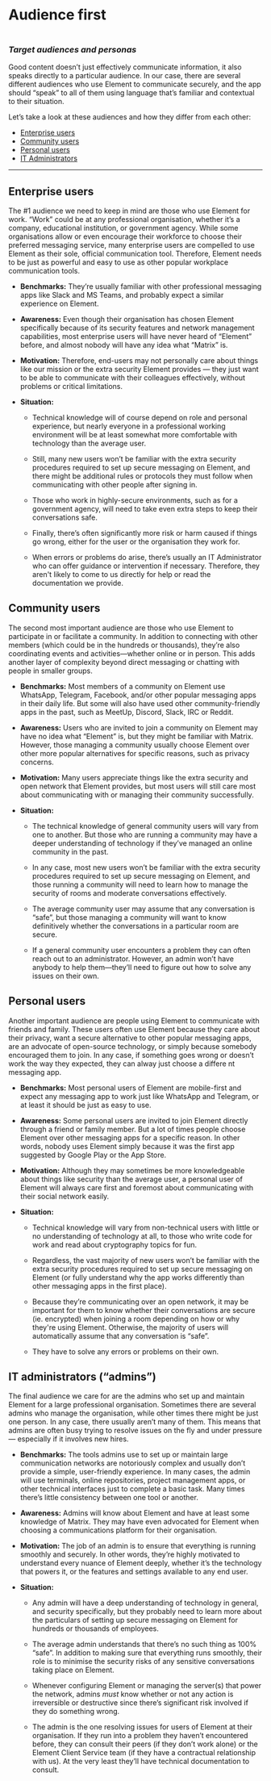 
<Meta title="Content/Audience First" />

# Audience first

<img src="/img/hero_audience.jpg" alt="" />

### _Target audiences and personas_

Good content doesn’t just effectively communicate information, it also speaks directly to a particular audience. In our case, there are several different audiences who use Element to communicate securely, and the app should “speak” to all of them using language that’s familiar and contextual to their situation.

Let’s take a look at these audiences and how they differ from each other:

- [Enterprise users](#enterprise-users)
- [Community users](#community-users)
- [Personal users](#personal-users)
- [IT Administrators](#admins)

---

## <a id="enterprise-users"></a> Enterprise users

The #1 audience we need to keep in mind are those who use Element for work. “Work” could be at any professional organisation, whether it’s a company, educational institution, or government agency. While some organisations allow or even encourage their workforce to choose their preferred messaging service, many enterprise users are compelled to use Element as their sole, official communication tool. Therefore, Element needs to be just as powerful and easy to use as other popular workplace communication tools.

- **Benchmarks:** They’re usually familiar with other professional messaging apps like Slack and MS Teams, and probably expect a similar experience on Element.

- **Awareness:** Even though their organisation has chosen Element specifically because of its security features and network management capabilities, most enterprise users will have never heard of “Element” before, and almost nobody will have any idea what “Matrix” is.

- **Motivation:** Therefore, end-users may not personally care about things like our mission or the extra security Element provides — they just want to be able to communicate with their colleagues effectively, without problems or critical limitations.

- **Situation:**

  - Technical knowledge will of course depend on role and personal experience, but nearly everyone in a professional working environment will be at least somewhat more comfortable with technology than the average user.

  - Still, many new users won’t be familiar with the extra security procedures required to set up secure messaging on Element, and there might be additional rules or protocols they must follow when communicating with other people after signing in.

  - Those who work in highly-secure environments, such as for a government agency, will need to take even extra steps to keep their conversations safe.

  - Finally, there’s often significantly more risk or harm caused if things go wrong, either for the user or the organisation they work for.

  - When errors or problems do arise, there’s usually an IT Administrator who can offer guidance or intervention if necessary. Therefore, they aren't likely to come to us directly for help or read the documentation we provide.

## <a id="community-users"></a> **Community users**

The second most important audience are those who use Element to participate in or facilitate a community. In addition to connecting with other members (which could be in the hundreds or thousands), they’re also coordinating events and activities—whether online or in person. This adds another layer of complexity beyond direct messaging or chatting with people in smaller groups.

- **Benchmarks:** Most members of a community on Element use WhatsApp, Telegram, Facebook, and/or other popular messaging apps in their daily life. But some will also have used other community-friendly apps in the past, such as MeetUp, Discord, Slack, IRC or Reddit.

- **Awareness:** Users who are invited to join a community on Element may have no idea what “Element” is, but they might be familiar with Matrix. However, those managing a community usually choose Element over other more popular alternatives for specific reasons, such as privacy concerns.

- **Motivation:** Many users appreciate things like the extra security and open network that Element provides, but most users will still care most about communicating with or managing their community successfully.

- **Situation:**

  - The technical knowledge of general community users will vary from one to another. But those who are running a community may have a deeper understanding of technology if they’ve managed an online community in the past.

  - In any case, most new users won’t be familiar with the extra security procedures required to set up secure messaging on Element, and those running a community will need to learn how to manage the security of rooms and moderate conversations effectively.

  - The average community user may assume that any conversation is “safe”, but those managing a community will want to know definitively whether the conversations in a particular room are secure.

  - If a general community user encounters a problem they can often reach out to an administrator. However, an admin won’t have anybody to help them—they’ll need to figure out how to solve any issues on their own.

## <a id="personal-users"></a> **Personal users**

Another important audience are people using Element to communicate with friends and family. These users often use Element because they care about their privacy, want a secure alternative to other popular messaging apps, are an advocate of open-source technology, or simply because somebody encouraged them to join. In any case, if something goes wrong or doesn’t work the way they expected, they can alway just choose a differe nt messaging app.

- **Benchmarks:** Most personal users of Element are mobile-first and expect any messaging app to work just like WhatsApp and Telegram, or at least it should be just as easy to use.

- **Awareness:** Some personal users are invited to join Element directly through a friend or family member. But a lot of times people choose Element over other messaging apps for a specific reason. In other words, nobody uses Element simply because it was the first app suggested by Google Play or the App Store.

- **Motivation:** Although they may sometimes be more knowledgeable about things like security than the average user, a personal user of Element will always care first and foremost about communicating with their social network easily.

- **Situation:**

  - Technical knowledge will vary from non-technical users with little or no understanding of technology at all, to those who write code for work and read about cryptography topics for fun.

  - Regardless, the vast majority of new users won’t be familiar with the extra security procedures required to set up secure messaging on Element (or fully understand why the app works differently than other messaging apps in the first place).

  - Because they’re communicating over an open network, it may be important for them to know whether their conversations are secure (ie. encrypted) when joining a room depending on how or why they're using Element. Otherwise, the majority of users will automatically assume that any conversation is “safe”.

  - They have to solve any errors or problems on their own.

## <a id="admins"></a> **IT administrators (“admins”)**

The final audience we care for are the admins who set up and maintain Element for a large professional organisation. Sometimes there are several admins who manage the organisation, while other times there might be just one person. In any case, there usually aren’t many of them. This means that admins are often busy trying to resolve issues on the fly and under pressure — especially if it involves new hires.

- **Benchmarks:** The tools admins use to set up or maintain large communication networks are notoriously complex and usually don’t provide a simple, user-friendly experience. In many cases, the admin will use terminals, online repositories, project management apps, or other technical interfaces just to complete a basic task. Many times there’s little consistency between one tool or another.

- **Awareness:** Admins will know about Element and have at least some knowledge of Matrix. They may have even advocated for Element when choosing a communications platform for their organisation.

- **Motivation:** The job of an admin is to ensure that everything is running smoothly and securely. In other words, they’re highly motivated to understand every nuance of Element deeply, whether it’s the technology that powers it, or the features and settings available to any end user.

- **Situation:**

  - Any admin will have a deep understanding of technology in general, and security specifically, but they probably need to learn more about the particulars of setting up secure messaging on Element for hundreds or thousands of employees.

  - The average admin understands that there’s no such thing as 100% “safe”. In addition to making sure that everything runs smoothly, their role is to minimise the security risks of any sensitive conversations taking place on Element.

  - Whenever configuring Element or managing the server(s) that power the network, admins _must_ know whether or not any action is irreversible or destructive since there’s significant risk involved if they do something wrong.

  - The admin is the one resolving issues for users of Element at their organisation. If they run into a problem they haven’t encountered before, they can consult their peers (if they don’t work alone) or the Element Client Service team (if they have a contractual relationship with us). At the very least they’ll have technical documentation to consult.
